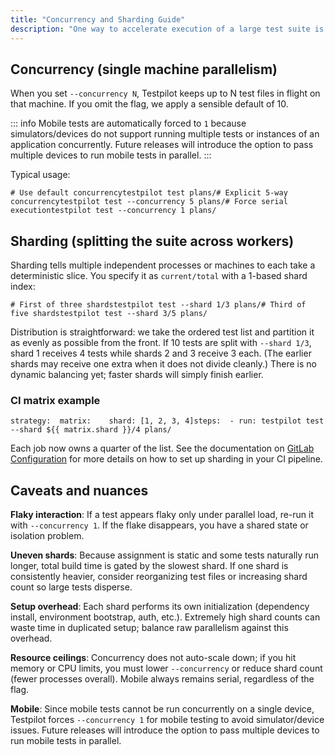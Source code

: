 ```yaml
---
title: "Concurrency and Sharding Guide"
description: "One way to accelerate execution of a large test suite is to run multiple tests concurrently instead of sequentially. Testpilot gives you two independent levers for speeding up a suite: running multiple tests at once on a single worker () and slicing the suite across multiple workers (). This guide focuses on how Testpilot implements them, what it decides for you, and how to combine them without surprises."
---
```


## Concurrency (single machine parallelism)[​](#concurrency-single-machine-parallelism "Direct link to Concurrency (single machine parallelism)")

When you set `--concurrency N`, Testpilot keeps up to N test files in flight on that machine. If you omit the flag, we apply a sensible default of 10.

::: info Mobile tests are automatically forced to `1` because simulators/devices do not support running multiple tests or instances of an application concurrently. Future releases will introduce the option to pass multiple devices to run mobile tests in parallel. :::

Typical usage:

```
# Use default concurrencytestpilot test plans/# Explicit 5-way concurrencytestpilot test --concurrency 5 plans/# Force serial executiontestpilot test --concurrency 1 plans/
```

## Sharding (splitting the suite across workers)[​](#sharding-splitting-the-suite-across-workers "Direct link to Sharding (splitting the suite across workers)")

Sharding tells multiple independent processes or machines to each take a deterministic slice. You specify it as `current/total` with a 1-based shard index:

```
# First of three shardstestpilot test --shard 1/3 plans/# Third of five shardstestpilot test --shard 3/5 plans/
```

Distribution is straightforward: we take the ordered test list and partition it as evenly as possible from the front. If 10 tests are split with `--shard 1/3`, shard 1 receives 4 tests while shards 2 and 3 receive 3 each. (The earlier shards may receive one extra when it does not divide cleanly.) There is no dynamic balancing yet; faster shards will simply finish earlier.

### CI matrix example[​](#ci-matrix-example "Direct link to CI matrix example")

```
strategy:  matrix:    shard: [1, 2, 3, 4]steps:  - run: testpilot test --shard ${{ matrix.shard }}/4 plans/
```

Each job now owns a quarter of the list. See the documentation on [GitLab Configuration](/testpilot/docs/gitlab) for more details on how to set up sharding in your CI pipeline.

## Caveats and nuances[​](#caveats-and-nuances "Direct link to Caveats and nuances")

**Flaky interaction**: If a test appears flaky only under parallel load, re-run it with `--concurrency 1`. If the flake disappears, you have a shared state or isolation problem.

**Uneven shards**: Because assignment is static and some tests naturally run longer, total build time is gated by the slowest shard. If one shard is consistently heavier, consider reorganizing test files or increasing shard count so large tests disperse.

**Setup overhead**: Each shard performs its own initialization (dependency install, environment bootstrap, auth, etc.). Extremely high shard counts can waste time in duplicated setup; balance raw parallelism against this overhead.

**Resource ceilings**: Concurrency does not auto-scale down; if you hit memory or CPU limits, you must lower `--concurrency` or reduce shard count (fewer processes overall). Mobile always remains serial, regardless of the flag.

**Mobile**: Since mobile tests cannot be run concurrently on a single device, Testpilot forces `--concurrency 1` for mobile testing to avoid simulator/device issues. Future releases will introduce the option to pass multiple devices to run mobile tests in parallel.
